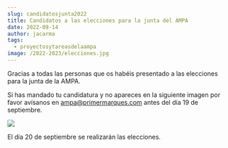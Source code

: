 ```yaml
---
slug: candidatosjunta2022
title: Candidatos a las elecciones para la junta del AMPA
date: 2022-09-14
author: jacarma
tags:
  - proyectosytareasdelaampa
image: /2022-2023/elecciones.jpg
---
```


Gracias a todas las personas que os habéis presentado a las elecciones para la junta de la AMPA.

Si has mandado tu candidatura y no apareces en la siguiente imagen por favor avísanos en ampa@primermarques.com antes del día 19 de septiembre.

![](/2022-2023/AMPA_CANDIDATOS.jpg)

El día 20 de septiembre se realizarán las elecciones.